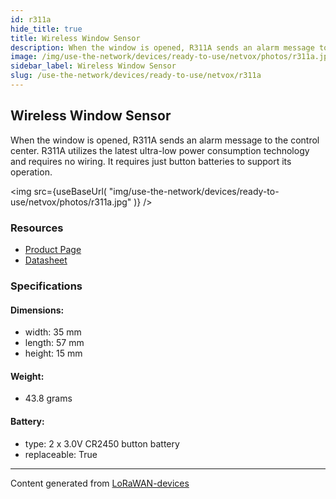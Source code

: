 ```yaml
---
id: r311a
hide_title: true
title: Wireless Window Sensor
description: When the window is opened, R311A sends an alarm message to the control center. R311A utilizes the latest ultra-low power consumption technology and requires no wiring. It requires just button batteries to support its operation.
image: /img/use-the-network/devices/ready-to-use/netvox/photos/r311a.jpg
sidebar_label: Wireless Window Sensor
slug: /use-the-network/devices/ready-to-use/netvox/r311a
---
```



## Wireless Window Sensor

When the window is opened, R311A sends an alarm message to the control center. R311A utilizes the latest ultra-low power consumption technology and requires no wiring. It requires just button batteries to support its operation.

<img
src={useBaseUrl(
"img/use-the-network/devices/ready-to-use/netvox/photos/r311a.jpg"
)}
/>

### Resources

- [Product Page](http://www.netvox.com.tw/product.asp?pro=R311A)
- [Datasheet](http://www.netvox.com.tw/um/R311A/R311Adatasheet.pdf)

### Specifications

#### Dimensions:
- width: 35 mm
- length: 57 mm
- height: 15 mm
#### Weight: 
- 43.8 grams
#### Battery: 
- type: 2 x 3.0V CR2450 button battery
- replaceable: True



---
Content generated from [LoRaWAN-devices](https://github.com/TheThingsNetwork/lorawan-devices)